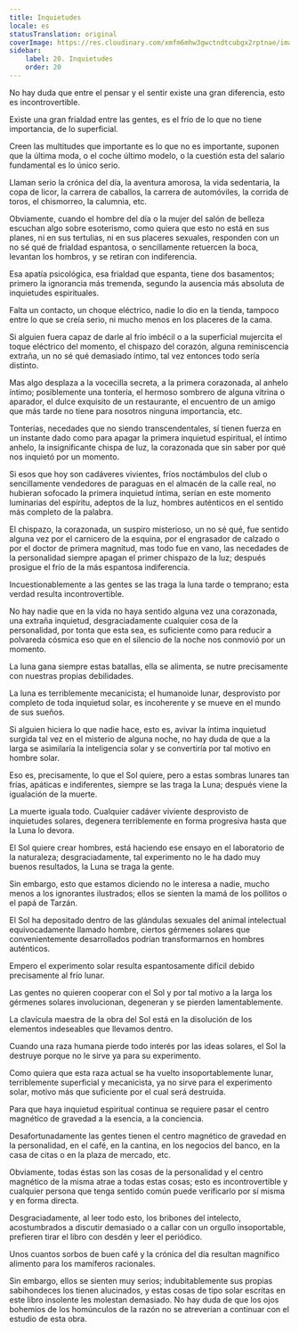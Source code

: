 ```yaml
---
title: Inquietudes
locale: es
statusTranslation: original
coverImage: https://res.cloudinary.com/xmfm6mhw3gwctndtcubgx2rptnae/image/upload/v1741354419/small_cover_la_gran_rebelion_28716e29d2.webp
sidebar:
    label: 20. Inquietudes
    order: 20
---
```

No hay duda que entre el pensar y el sentir existe una gran diferencia, esto es incontrovertible.

Existe una gran frialdad entre las gentes, es el frío de lo que no tiene importancia, de lo superficial.

Creen las multitudes que importante es lo que no es importante, suponen que la última moda, o el coche último modelo, o la cuestión esta del salario fundamental es lo único serio.

Llaman serio la crónica del día, la aventura amorosa, la vida sedentaria, la copa de licor, la carrera de caballos, la carrera de automóviles, la corrida de toros, el chismorreo, la calumnia, etc.

Obviamente, cuando el hombre del día o la mujer del salón de belleza escuchan algo sobre esoterismo, como quiera que esto no está en sus planes, ni en sus tertulias, ni en sus placeres sexuales, responden con un no sé qué de frialdad espantosa, o sencillamente retuercen la boca, levantan los hombros, y se retiran con indiferencia.

Esa apatía psicológica, esa frialdad que espanta, tiene dos basamentos; primero la ignorancia más tremenda, segundo la ausencia más absoluta de inquietudes espirituales.

Falta un contacto, un choque eléctrico, nadie lo dio en la tienda, tampoco entre lo que se creía serio, ni mucho menos en los placeres de la cama.

Si alguien fuera capaz de darle al frío imbécil o a la superficial mujercita el toque eléctrico del momento, el chispazo del corazón, alguna reminiscencia extraña, un no sé qué demasiado íntimo, tal vez entonces todo sería distinto.

Mas algo desplaza a la vocecilla secreta, a la primera corazonada, al anhelo íntimo; posiblemente una tontería, el hermoso sombrero de alguna vitrina o aparador, el dulce exquisito de un restaurante, el encuentro de un amigo que más tarde no tiene para nosotros ninguna importancia, etc.

Tonterías, necedades que no siendo transcendentales, sí tienen fuerza en un instante dado como para apagar la primera inquietud espiritual, el íntimo anhelo, la insignificante chispa de luz, la corazonada que sin saber por qué nos inquietó por un momento.

Si esos que hoy son cadáveres vivientes, fríos noctámbulos del club o sencillamente vendedores de paraguas en el almacén de la calle real, no hubieran sofocado la primera inquietud íntima, serían en este momento luminarias del espíritu, adeptos de la luz, hombres auténticos en el sentido más completo de la palabra.

El chispazo, la corazonada, un suspiro misterioso, un no sé qué, fue sentido alguna vez por el carnicero de la esquina, por el engrasador de calzado o por el doctor de primera magnitud, mas todo fue en vano, las necedades de la personalidad siempre apagan el primer chispazo de la luz; después prosigue el frío de la más espantosa indiferencia.

Incuestionablemente a las gentes se las traga la luna tarde o temprano; esta verdad resulta incontrovertible.

No hay nadie que en la vida no haya sentido alguna vez una corazonada, una extraña inquietud, desgraciadamente cualquier cosa de la personalidad, por tonta que esta sea, es suficiente como para reducir a polvareda cósmica eso que en el silencio de la noche nos conmovió por un momento.

La luna gana siempre estas batallas, ella se alimenta, se nutre precisamente con nuestras propias debilidades.

La luna es terriblemente mecanicista; el humanoide lunar, desprovisto por completo de toda inquietud solar, es incoherente y se mueve en el mundo de sus sueños.

Si alguien hiciera lo que nadie hace, esto es, avivar la íntima inquietud surgida tal vez en el misterio de alguna noche, no hay duda de que a la larga se asimilaría la inteligencia solar y se convertiría por tal motivo en hombre solar.

Eso es, precisamente, lo que el Sol quiere, pero a estas sombras lunares tan frías, apáticas e indiferentes, siempre se las traga la Luna; después viene la igualación de la muerte.

La muerte iguala todo. Cualquier cadáver viviente desprovisto de inquietudes solares, degenera terriblemente en forma progresiva hasta que la Luna lo devora.

El Sol quiere crear hombres, está haciendo ese ensayo en el laboratorio de la naturaleza; desgraciadamente, tal experimento no le ha dado muy buenos resultados, la Luna se traga la gente.

Sin embargo, esto que estamos diciendo no le interesa a nadie, mucho menos a los ignorantes ilustrados; ellos se sienten la mamá de los pollitos o el papá de Tarzán.

El Sol ha depositado dentro de las glándulas sexuales del animal intelectual equivocadamente llamado hombre, ciertos gérmenes solares que convenientemente desarrollados podrían transformarnos en hombres auténticos.

Empero el experimento solar resulta espantosamente difícil debido precisamente al frío lunar.

Las gentes no quieren cooperar con el Sol y por tal motivo a la larga los gérmenes solares involucionan, degeneran y se pierden lamentablemente.

La clavícula maestra de la obra del Sol está en la disolución de los elementos indeseables que llevamos dentro.

Cuando una raza humana pierde todo interés por las ideas solares, el Sol la destruye porque no le sirve ya para su experimento.

Como quiera que esta raza actual se ha vuelto insoportablemente lunar, terriblemente superficial y mecanicista, ya no sirve para el experimento solar, motivo más que suficiente por el cual será destruida.

Para que haya inquietud espiritual continua se requiere pasar el centro magnético de gravedad a la esencia, a la conciencia.

Desafortunadamente las gentes tienen el centro magnético de gravedad en la personalidad, en el café, en la cantina, en los negocios del banco, en la casa de citas o en la plaza de mercado, etc.

Obviamente, todas éstas son las cosas de la personalidad y el centro magnético de la misma atrae a todas estas cosas; esto es incontrovertible y cualquier persona que tenga sentido común puede verificarlo por sí misma y en forma directa.

Desgraciadamente, al leer todo esto, los bribones del intelecto, acostumbrados a discutir demasiado o a callar con un orgullo insoportable, prefieren tirar el libro con desdén y leer el periódico.

Unos cuantos sorbos de buen café y la crónica del día resultan magnífico alimento para los mamíferos racionales.

Sin embargo, ellos se sienten muy serios; indubitablemente sus propias sabihondeces los tienen alucinados, y estas cosas de tipo solar escritas en este libro insolente les molestan demasiado. No hay duda de que los ojos bohemios de los homúnculos de la razón no se atreverían a continuar con el estudio de esta obra.
